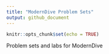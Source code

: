 ```yaml
---
title: "ModernDive Problem Sets"
output: github_document
---
```


```r
knitr::opts_chunk$set(echo = TRUE)
```

Problem sets and labs for ModernDive